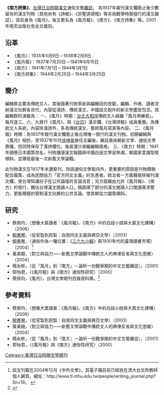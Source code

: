 {{Infobox Hokkien name
| title      = 風月報
| hanji      = 風月報
| poj        = Hong-goa̍t-pò
| hanlo      = 
| tl         = Hong-gua̍t-pò
| bp         = 
| hokkienipa = 
| context    = 
| image      = 
| caption    = 
}}
'''《南方詩集》'''，[[台灣|台灣]][[台灣日治時期|日治時期]][[漢文|漢文]]通俗文藝[[雜誌|雜誌]]， 為1937年報刊漢文欄廢止後少數留存的漢文刊物（其他尚有《詩報》、《崇聖道德報》等亦為戰爭時期發行的漢文雜誌）。其前身為《風月》，後又更名為《風月報》、《南方》、《南方詩集》等。2001年南天出版社有全文複刻。

==沿革==
*《風月》：1935年5月9日－1936年2月8日
*《風月報》：1937年7月20日－1941年6月15日
*《南方》：1941年7月1日－1944年1月1日
*《南方詩集》：1944年2月25日－1944年3月25日

==簡介==
編輯群主要為傳統文人，其後隨著刊物革新與編輯目的改變，編輯、作者、讀者含納漢文社群各世代，內容從漢詩、傳統漢文、中國話文創作的新文學盡皆包含。其編輯群的演變為：
一、《風月》時期：[[台北|台北]][[大稻埕|大稻埕]]傳統文人組織「風月俱樂部」，每月逢三、六、九發行《風月》，與《[[台灣日日新報|台日]]》漢文欄、《台灣詩報》成員重疊。為傳統文人系統，內容除漢詩外，多為傳統漢文、藝妲風月寫真等內容。
二、《風月報》時期：為1937年報刊漢文欄廢止後台灣唯一發行的漢文刊物。初期編輯與《風月》相仿，至1937年10月[[徐坤泉|徐坤泉]]接任主編後，雜誌風格朝新文學、通俗文學靠攏，但同時保存了漢詩欄位。後吳漫沙承繼編輯風格。
三、《南方》時期：1941年順應日本國策改名，刊物瀰漫漢文報國與中國白話文學習熱潮，朝國家意識型態傾斜。並爆發最後一次新舊文學論戰。

此刊物漢文在1937年未遭廢刊，除因通俗文學取向外，更重要的原因是刊物積極配合國策，成為民間協力「官方同文主義」的生產者。統治者一方面藉廢除報刊漢文欄，使台灣知識份子在公共論壇的言論消音；另方面藉由允許《風月報》、《南方》的發行，獨佔台灣漢文閱讀人口，既疏導了部分的漢文閱讀人口閱讀需求壓力，更能積極的管制漢文社群的公共言論，使其朝協力國策傾斜。

==研究==
*蔡佩均，〈想像大眾讀者：《風月報》、《南方》中的白話小說與大眾文化建構〉（2006）
*[[柳書琴|柳書琴]]，〈從官製到民製：自我同文主義與興亞文學〉（2003）
*[[柳書琴|柳書琴]]，〈通俗作為一種位置：《[[三六九小報|三六九小報]]》與1930年代的臺灣讀書市場〉（2004）<ref>該文刊載在2004年12月《中外文學》，其電子檔目前已經放在清大台文所教師個人網頁，網址：http://www.tl.nthu.edu.tw/people/writing_journal.php?Sn=19。 {{Wayback|url=http://www.tl.nthu.edu.tw/people/writing_journal.php?Sn=19 |date=20140903045845 }}</ref>
*黃美娥，〈對立與協力——新舊文學論戰中傳統文人的典律反省與文化思維〉（2004）
*楊永彬，〈從『風月』到『南方』－論析一份戰爭期的中文文藝雜誌〉，（2001）
*郭怡君，〈《風月報》與《南方》通俗性研究〉（2000）
*蔡佩均，《風月》，台灣文學期刊目錄資料庫。<ref>{{Cite web |url=http://dhtlj.nmtl.gov.tw/opencms/journal/Journal014/index.html |title=存档副本 |access-date=2018-05-05 |archive-date=2020-11-26 |archive-url=https://web.archive.org/web/20201126213613/http://dhtlj.nmtl.gov.tw/opencms/journal/Journal014/index.html |dead-url=no }}</ref>

==參考資料==
<references />
*蔡佩均，〈想像大眾讀者：《風月報》、《南方》中的白話小說與大眾文化建構〉（2006）
*[[柳書琴|柳書琴]]，〈從官製到民製：自我同文主義與興亞文學〉（2003）
*黃美娥，〈對立與協力——新舊文學論戰中傳統文人的典律反省與文化思維〉（2004）
*楊永彬，〈從『風月』到『南方』－論析一份戰爭期的中文文藝雜誌〉，（2001）
*郭怡君，〈《風月報》與《南方》通俗性研究〉（2000）


[[Category:臺灣日治時期文學期刊|Category:臺灣日治時期文學期刊]]